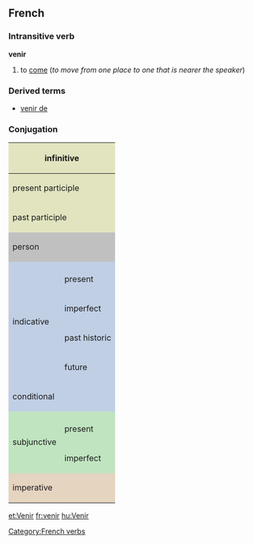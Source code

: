 ==French==
===Intransitive verb===
'''venir'''

#to [[come]] (''to move from one place to one that is nearer the speaker'')

===Derived terms===
*[[venir de]]

===Conjugation===

<center>
{| style="background:#F0F0F0"

|-
! colspan="3" style="background:#e2e4c0" | infinitive
| colspan="5" | venir

|-
! colspan="3" style="background:#e2e4c0" | present participle
| colspan="5" | venant

|-
! colspan="3" style="background:#e2e4c0" | past participle
| colspan="5" | venu

|-
! colspan="2" rowspan="2" style="background:#C0C0C0" | person
! colspan="3" style="background:#C0C0C0" | singular
! colspan="3" style="background:#C0C0C0" | plural

|-
! style="background:#C0C0C0;width:12.5%" | first
! style="background:#C0C0C0;width:12.5%" | second
! style="background:#C0C0C0;width:12.5%" | third
! style="background:#C0C0C0;width:12.5%" | first
! style="background:#C0C0C0;width:12.5%" | second
! style="background:#C0C0C0;width:12.5%" | third

|-
! style="background:#c0cfe4" rowspan="5" | indicative
! style="background:#c0cfe4" | 
! style="background:#c0cfe4" | je
! style="background:#c0cfe4" | tu
! style="background:#c0cfe4" | il
! style="background:#c0cfe4" | nous
! style="background:#c0cfe4" | vous
! style="background:#c0cfe4" | ils

|-
! style="height:3em;background:#c0cfe4" | present
| viens
| viens
| vient
| venons
| venez
| viennent

|-
! style="height:3em;background:#c0cfe4" | imperfect
| venais
| venais
| venait
| venions
| veniez
| venaient

|-
! style="height:3em;background:#c0cfe4" | past historic
| vins
| vins
| vint
| vînmes
| vîntes
| vinrent

|-
! style="height:3em;background:#c0cfe4" | future
| viendrai
| viendras
| viendra
| viendrons
| viendrez
| viendront

|-
! style="height:3em;background:#c0cfe4" colspan="2"| conditional
| viendrais
| viendrais
| viendrait
| viendrions
| viendriez
| viendraient

|-
! style="background:#c0e4c0" rowspan="3" | subjunctive
! style="background:#c0e4c0" |
! style="background:#c0e4c0" | que je
! style="background:#c0e4c0" | que tu
! style="background:#c0e4c0" | qu'il
! style="background:#c0e4c0" | que nous
! style="background:#c0e4c0" | que vous
! style="background:#c0e4c0" | qu'ils

|-
! style="height:3em;background:#c0e4c0" | present
| vienne
| viennes
| vienne
| venions
| veniez
| viennent

|-
! style="height:3em;background:#c0e4c0" rowspan="1" | imperfect
| vinsse
| vinsses
| vînt
| vinssions
| vinssiez
| vinssent

|-
! colspan="2" rowspan="2" style="height:3em;background:#e4d4c0" | imperative
! style="background:#e4d4c0" | -
! style="background:#e4d4c0" | tu
! style="background:#e4d4c0" | -
! style="background:#e4d4c0" | nous
! style="background:#e4d4c0" | vous
! style="background:#e4d4c0" | -

|-
|
| viens
| 
| venons
| venez
| 

|}
</center>

[[et:Venir]]
[[fr:venir]]
[[hu:Venir]]
[[Category:French verbs]]
